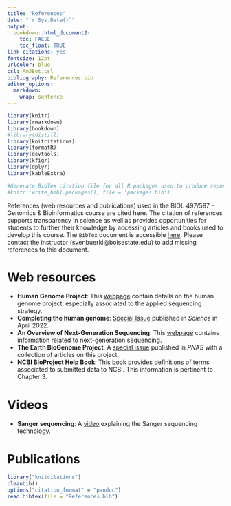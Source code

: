 ```yaml
---
title: "References"
date: "`r Sys.Date()`"
output:
  bookdown::html_document2: 
    toc: FALSE
    toc_float: TRUE
link-citations: yes
fontsize: 12pt
urlcolor: blue
csl: AmJBot.csl
bibliography: References.bib
editor_options: 
  markdown: 
    wrap: sentence
---
```


```r
library(knitr)
library(rmarkdown)
library(bookdown)
#library(distill)
library(knitcitations)
library(formatR)
library(devtools)
library(kfigr)
library(dplyr)
library(kableExtra)

#Generate BibTex citation file for all R packages used to produce report
#knitr::write_bib(.packages(), file = 'packages.bib')
```

References (web resources and publications) used in the BIOL 497/597 - Genomics & Bioinformatics course are cited here. The citation of references supports transparency in science as well as provides opportunities for students to further their knowledge by accessing articles and books used to develop this course. The `BibTex` document is accessible [here](References.bib). Please contact the instructor (svenbuerki@boisestate.edu) to add missing references to this document.

# Web resources

- **Human Genome Project**: This [webpage](https://www.nature.com/scitable/topicpage/dna-sequencing-technologies-key-to-the-human-828/) contain details on the human genome project, especially associated to the applied sequencing strategy.
- **Completing the human genome**: [Special Issue](https://www.science.org/toc/science/376/6588) published in *Science* in April 2022. 
- **An Overview of Next-Generation Sequencing**: This [webpage](https://www.technologynetworks.com/genomics/articles/an-overview-of-next-generation-sequencing-346532) contains information related to next-generation sequencing. 
- **The Earth BioGenome Project**: A [special issue](https://www.pnas.org/cc/the-earth-biogenome-project) published in *PNAS* with a collection of articles on this project.
- **NCBI BioProject Help Book**: This [book](https://www.ncbi.nlm.nih.gov/books/NBK54364/) provides definitions of terms associated to submitted data to NCBI. This information is pertinent to Chapter 3.

# Videos

- **Sanger sequencing**: A [video](https://www.youtube.com/watch?v=e2G5zx-OJIw) explaining the Sanger sequencing technology.

# Publications

```r
library("knitcitations")
cleanbib()
options("citation_format" = "pandoc")
read.bibtex(file = "References.bib")
``` 
